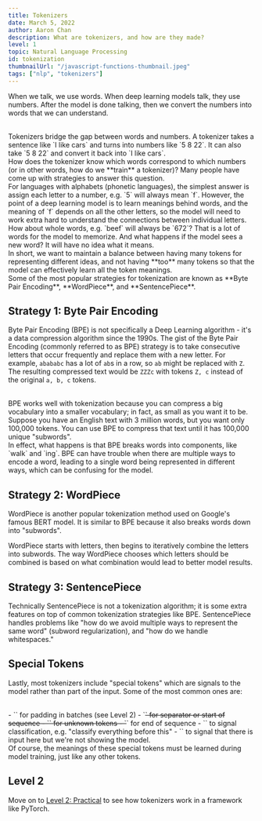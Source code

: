 ```yaml
---
title: Tokenizers
date: March 5, 2022
author: Aaron Chan
description: What are tokenizers, and how are they made?
level: 1
topic: Natural Language Processing
id: tokenization
thumbnailUrl: "/javascript-functions-thumbnail.jpeg"
tags: ["nlp", "tokenizers"]
---
```


When we talk, we use words. When deep learning models talk, they use numbers. After the model is done talking, then we convert the numbers into words that we can understand.

<br />
Tokenizers bridge the gap between words and numbers. A tokenizer takes a sentence
like `I like cars` and turns into numbers like `5 8 22`. It can also take `5 8 22`
and convert it back into `I like cars`.

<br />
How does the tokenizer know which words correspond to which numbers (or in other
words, how do we **train** a tokenizer)? Many people have come up with strategies
to answer this question.

<br />
For languages with alphabets (phonetic languages), the simplest answer is assign
each letter to a number, e.g. `5` will always mean `f`. However, the point of a deep
learning model is to learn meanings behind words, and the meaning of `f` depends
on all the other letters, so the model will need to work extra hard to understand
the connections between individual letters.

<br />
How about whole words, e.g. `beef` will always be `672`? That is a lot of words for
the model to memorize. And what happens if the model sees a new word? It will have
no idea what it means.

<br />
In short, we want to maintain a balance between having many tokens for representing
different ideas, and not having **too** many tokens so that the model can effectively
learn all the token meanings.

<br />
Some of the most popular strategies for tokenization are known as **Byte Pair Encoding**,
**WordPiece**, and **SentencePiece**.

## Strategy 1: Byte Pair Encoding

Byte Pair Encoding (BPE) is not specifically a Deep Learning algorithm - it's a data compression algorithm since the 1990s. The gist of the Byte Pair Encoding (commonly referred to as BPE) strategy is to take consecutive letters that occur frequently and replace them with a new letter. For example, `abababc` has a lot of `ab`s in a row, so `ab` might be replaced with `Z`. The resulting compressed text would be `ZZZc` with tokens `Z, c` instead of the original `a, b, c` tokens.

<br />
BPE works well with tokenization because you can compress a big vocabulary into a
smaller vocabulary; in fact, as small as you want it to be. Suppose you have an English
text with 3 million words, but you want only 100,000 tokens. You can use BPE to compress
that text until it has 100,000 unique "subwords".

<br />
In effect, what happens is that BPE breaks words into components, like `walk` and
`ing`. BPE can have trouble when there are multiple ways to encode a word, leading
to a single word being represented in different ways, which can be confusing for
the model.

## Strategy 2: WordPiece

WordPiece is another popular tokenization method used on Google's famous BERT model. It is similar to BPE because it also breaks words down into "subwords".

WordPiece starts with letters, then begins to iteratively combine the letters into subwords. The way WordPiece chooses which letters should be combined is based on what combination would lead to better model results.

## Strategy 3: SentencePiece

Technically SentencePiece is not a tokenization algorithm; it is some extra features on top of common tokenization strategies like BPE. SentencePiece handles problems like "how do we avoid multiple ways to represent the same word" (subword regularization), and "how do we handle whitespaces."

## Special Tokens

Lastly, most tokenizers include "special tokens" which are signals to the model rather than part of the input. Some of the most common ones are:

<br />
- `<pad>` for padding in batches (see Level 2)
- `<s>` for separator or start of sequence
- `<unk>` for unknown tokens
- `</s>` for end of sequence
- `<cls>` to signal classification, e.g. "classify everything before this"
- `<mask>` to signal that there is input here but we're not showing the model.
<br />
Of course, the meanings of these special tokens must be learned during model training, just like any other tokens.

## Level 2

Move on to [Level 2: Practical](https://localhost:3000/posts/tokenization-2) to see how tokenizers work in a framework like PyTorch.
